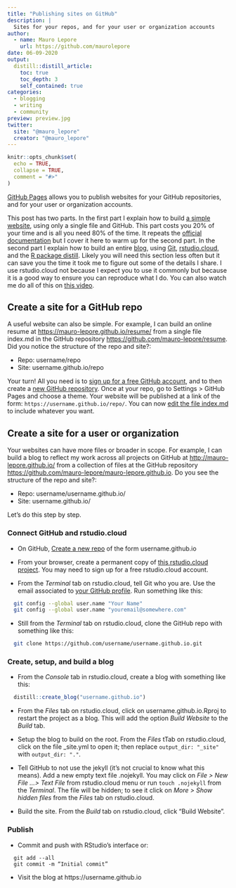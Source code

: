 ```yaml
---
title: "Publishing sites on GitHub"
description: |
  Sites for your repos, and for your user or organization accounts
author:
  - name: Mauro Lepore
    url: https://github.com/maurolepore
date: 06-09-2020
output: 
  distill::distill_article:
    toc: true
    toc_depth: 3
    self_contained: true
categories:
  - blogging
  - writing
  - community
preview: preview.jpg
twitter:
  site: "@mauro_lepore"
  creator: "@mauro_lepore"
---
```


```r
knitr::opts_chunk$set(
  echo = TRUE,
  collapse = TRUE,
  comment = "#>"
)
```

[GitHub Pages](https://pages.github.com/) allows you to publish websites for your GitHub repositories, and for your user or organization accounts. 

This post has two parts. In the first part I explain how to build [a simple website](http://mauro-lepore.github.io/resume), using only a single file and GitHub. This part costs you 20% of your time and is all you need 80% of the time. It repeats the [official documentation](https://pages.github.com/) but I cover it here to warm up for the second part. In the second part I explain how to build an entire [blog](https://github.com/mauro-lepore/mauro-lepore.github.io), using [Git](https://git-scm.com/), [rstudio.cloud](https://rstudio.cloud/project/1291342), and the [R package distill](https://rstudio.github.io/distill/). Likely you will need this section less often but it can save you the time it took me to figure out some of the details I share. I use rstudio.cloud not because I expect you to use it commonly but because it is a good way to ensure you can reproduce what I do. You can also watch me do all of this on [this video](https://youtu.be/F92p3elUUSE).

## Create a site for a GitHub repo

A useful website can also be simple. For example, I can build an online resume at <https://mauro-lepore.github.io/resume/> from a single file index.md in the GitHub repository <https://github.com/mauro-lepore/resume>. Did you notice the structure of the repo and site?:

* Repo: username/repo
* Site:  username.github.io/repo

Your turn! All you need is to [sign up for a free GitHub account](https://github.com/), and to then create a [new GitHub repository](https://github.com/new). Once at your repo, go to Settings  > GitHub Pages and choose a theme. Your website will be published at a link of the form: `https://username.github.io/repo/`. You can now [edit the file index.md](https://help.github.com/en/github/managing-files-in-a-repository/editing-files-in-your-repository) to include whatever you want.

## Create a site for a user or organization

Your websites can have more files or broader in scope. For example, I can build a blog to reflect my work across all projects on GitHub at <http://mauro-lepore.github.io/> from a collection of files at the GitHub repository <https://github.com/mauro-lepore/mauro-lepore.github.io>. Do you see the structure of the repo and site?:

* Repo: username/username.github.io/
* Site:  username.github.io/

Let's do this step by step.

### Connect GitHub and rstudio.cloud

* On GitHub, [Create a new repo](https://github.com/new) of the form username.github.io

* From your browser, create a permanent copy of [this rstudio.cloud project](https://rstudio.cloud/project/1291342). You may need to sign up for a free rstudio.cloud account.

* From the _Terminal_ tab on rstudio.cloud, tell Git who you are. Use the email associated to [your GitHub profile](https://github.com/settings/profile). Run something like this:

```bash
  git config --global user.name "Your Name"
  git config --global user.name "youremail@somewhere.com"
```

* Still from the _Terminal_ tab on rstudio.cloud, clone the GitHub repo with something like this:

```bash
  git clone https://github.com/username/username.github.io.git 
```

### Create, setup, and build a blog

* From the _Console_ tab in rstudio.cloud, create a blog with something like this:

```r
  distill::create_blog("username.github.io")
```

* From the _Files_ tab on rstudio.cloud, click on  username.github.io.Rproj to restart the project as a blog. This will add the option _Build Website_ to the _Build_ tab.

* Setup the blog to build on the root. From the _Files_ tTab on rstudio.cloud, click on the file _site.yml to open it; then replace `output_dir: "_site"` with `output_dir: "."`.

* Tell GitHub to not use the jekyll (it's not crucial to know what this means). Add a new empty text file .nojekyll. You may click on _File > New File ...> Text File_ from rstudio.cloud menu or run `touch .nojekyll` from the _Terminal_. The file will be hidden; to see it click on _More > Show hidden files_ from the _Files_ tab on rstudio.cloud.

* Build the site. From the _Build_ tab on rstudio.cloud, click "Build Website".

### Publish

* Commit and push with RStudio’s interface or:
```
  git add --all
  git commit -m “Initial commit”
```
* Visit the blog at https://username.github.io


